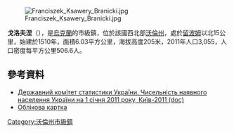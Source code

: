 {{No footnotes|time=2015-09-16T14:21:28+00:00}}
[[Image:Franciszek_Ksawery_Branicki.jpg|right]]

'''戈洛夫涅'''（{{lang-uk|Головне}}），是[[烏克蘭|烏克蘭]]的市級鎮，位於該國西北部[[沃倫州|沃倫州]]，處於[[留波姆|留波姆]]以北15公里，始建於1510年，面積6.03平方公里，海拔高度205米，2011年人口3,055，人口密度每平方公里506.6人。

==參考資料==
*[https://web.archive.org/web/20121010205321/http://stat6.stat.lviv.ua/PXWEB2007/ukr/publ/2011/chnas.zip Державний комітет статистики України. Чисельність наявного населення України на 1 січня 2011 року, Київ-2011 (doc)]
* [http://gska2.rada.gov.ua/pls/z7502/A005?rdat1=24.06.2008&rf7571=4223 Облікова картка]{{dead link|date=2018年3月 |bot=InternetArchiveBot |fix-attempted=yes }}

{{coord|51|20|4|N|24|4|31|E|scale:30000|display=title}}

{{DEFAULTSORT:Головне}}
[[Category:沃倫州市級鎮|Category:沃倫州市級鎮]]


{{Volyn-geo-stub}}